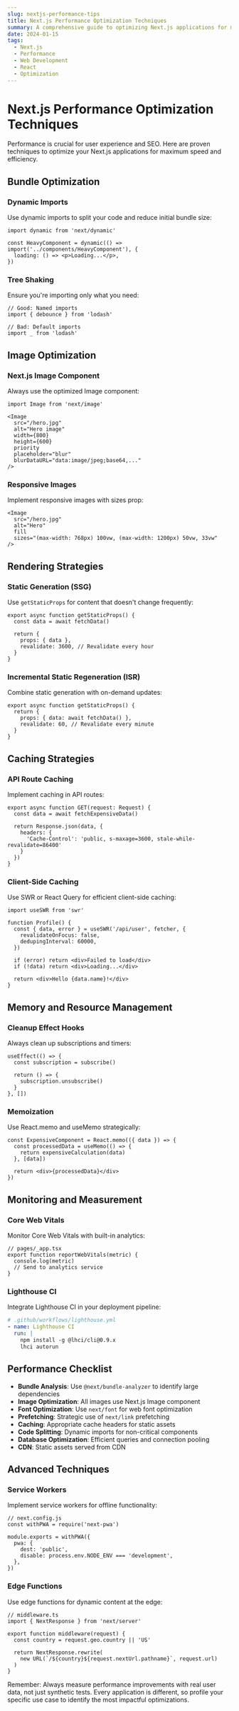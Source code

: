 ```yaml
---
slug: nextjs-performance-tips
title: Next.js Performance Optimization Techniques
summary: A comprehensive guide to optimizing Next.js applications for maximum performance, covering bundle optimization, image handling, and rendering strategies.
date: 2024-01-15
tags:
  - Next.js
  - Performance
  - Web Development
  - React
  - Optimization
---
```


# Next.js Performance Optimization Techniques

Performance is crucial for user experience and SEO. Here are proven techniques to optimize your Next.js applications for maximum speed and efficiency.

## Bundle Optimization

### Dynamic Imports
Use dynamic imports to split your code and reduce initial bundle size:

```tsx
import dynamic from 'next/dynamic'

const HeavyComponent = dynamic(() => import('../components/HeavyComponent'), {
  loading: () => <p>Loading...</p>,
})
```

### Tree Shaking
Ensure you're importing only what you need:

```tsx
// Good: Named imports
import { debounce } from 'lodash'

// Bad: Default imports
import _ from 'lodash'
```

## Image Optimization

### Next.js Image Component
Always use the optimized Image component:

```tsx
import Image from 'next/image'

<Image
  src="/hero.jpg"
  alt="Hero image"
  width={800}
  height={600}
  priority
  placeholder="blur"
  blurDataURL="data:image/jpeg;base64,..."
/>
```

### Responsive Images
Implement responsive images with sizes prop:

```tsx
<Image
  src="/hero.jpg"
  alt="Hero"
  fill
  sizes="(max-width: 768px) 100vw, (max-width: 1200px) 50vw, 33vw"
/>
```

## Rendering Strategies

### Static Generation (SSG)
Use `getStaticProps` for content that doesn't change frequently:

```tsx
export async function getStaticProps() {
  const data = await fetchData()
  
  return {
    props: { data },
    revalidate: 3600, // Revalidate every hour
  }
}
```

### Incremental Static Regeneration (ISR)
Combine static generation with on-demand updates:

```tsx
export async function getStaticProps() {
  return {
    props: { data: await fetchData() },
    revalidate: 60, // Revalidate every minute
  }
}
```

## Caching Strategies

### API Route Caching
Implement caching in API routes:

```tsx
export async function GET(request: Request) {
  const data = await fetchExpensiveData()
  
  return Response.json(data, {
    headers: {
      'Cache-Control': 'public, s-maxage=3600, stale-while-revalidate=86400'
    }
  })
}
```

### Client-Side Caching
Use SWR or React Query for efficient client-side caching:

```tsx
import useSWR from 'swr'

function Profile() {
  const { data, error } = useSWR('/api/user', fetcher, {
    revalidateOnFocus: false,
    dedupingInterval: 60000,
  })
  
  if (error) return <div>Failed to load</div>
  if (!data) return <div>Loading...</div>
  
  return <div>Hello {data.name}!</div>
}
```

## Memory and Resource Management

### Cleanup Effect Hooks
Always clean up subscriptions and timers:

```tsx
useEffect(() => {
  const subscription = subscribe()
  
  return () => {
    subscription.unsubscribe()
  }
}, [])
```

### Memoization
Use React.memo and useMemo strategically:

```tsx
const ExpensiveComponent = React.memo(({ data }) => {
  const processedData = useMemo(() => {
    return expensiveCalculation(data)
  }, [data])
  
  return <div>{processedData}</div>
})
```

## Monitoring and Measurement

### Core Web Vitals
Monitor Core Web Vitals with built-in analytics:

```tsx
// pages/_app.tsx
export function reportWebVitals(metric) {
  console.log(metric)
  // Send to analytics service
}
```

### Lighthouse CI
Integrate Lighthouse CI in your deployment pipeline:

```yaml
# .github/workflows/lighthouse.yml
- name: Lighthouse CI
  run: |
    npm install -g @lhci/cli@0.9.x
    lhci autorun
```

## Performance Checklist

- **Bundle Analysis**: Use `@next/bundle-analyzer` to identify large dependencies  
- **Image Optimization**: All images use Next.js Image component  
- **Font Optimization**: Use `next/font` for web font optimization  
- **Prefetching**: Strategic use of `next/link` prefetching  
- **Caching**: Appropriate cache headers for static assets  
- **Code Splitting**: Dynamic imports for non-critical components  
- **Database Optimization**: Efficient queries and connection pooling  
- **CDN**: Static assets served from CDN  

## Advanced Techniques

### Service Workers
Implement service workers for offline functionality:

```tsx
// next.config.js
const withPWA = require('next-pwa')

module.exports = withPWA({
  pwa: {
    dest: 'public',
    disable: process.env.NODE_ENV === 'development',
  },
})
```

### Edge Functions
Use edge functions for dynamic content at the edge:

```tsx
// middleware.ts
import { NextResponse } from 'next/server'

export function middleware(request) {
  const country = request.geo.country || 'US'
  
  return NextResponse.rewrite(
    new URL(`/${country}${request.nextUrl.pathname}`, request.url)
  )
}
```

Remember: Always measure performance improvements with real user data, not just synthetic tests. Every application is different, so profile your specific use case to identify the most impactful optimizations.